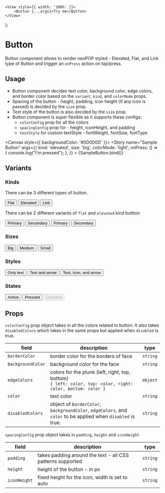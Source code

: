 
<Meta title="Components/Button" component={Button} />

    <View style={{ width: '100%' }}>
        <Button {...args}>Try me</Button>
    </View>
);

# Button

Button component allows to render neoPOP styled - Elevated, Flat, and Link type of Button and trigger an `onPress` action on tap/press.

## Usage

-   Button component decides text color, background color, edge colors, and border color based on the `variant`, `kind`, and `colorMode` props.
-   Spacing of the button - height, padding, icon height (if any icon is passed) is decided by the `size` prop.
-   Text style of the button is also decided by the `size` prop.
-   Button component is super flexible as it supports these configs:
    -   `colorConfig` prop for all the colors
    -   `spacingConfig` prop for - height, iconHeight, and padding
    -   `textStyle` for custom textStyle - fontWeight, fontSize, fontType

<Canvas style={{ backgroundColor: '#0D0D0D' }}>
    <Story
        name="Sample Button"
        args={{
            kind: 'elevated',
            size: 'big',
            colorMode: 'light',
            onPress: () => {
                console.log("I'm pressed");
            },
        }}
    >
        {SampleButton.bind()}
    </Story>
</Canvas>

## Variants

### Kinds

There can be 3 different types of button.

<Canvas>
    <Button kind="flat">Flat</Button>
    <Button kind="elevated">Elevated</Button>
    <Button kind="link" color={mainColors.black}>
        Link
    </Button>
</Canvas>

There can be 2 different variants of `flat` and `elevated` kind buttton

<Canvas>
    <Button variant="primary" kind="flat" size="big">
        Primary
    </Button>
    <Button variant="secondary" kind="flat" size="big">
        Secondary
    </Button>
    <Button variant="primary" kind="elevated" size="big">
        Primary
    </Button>
    <Button variant="secondary" kind="elevated" size="big">
        Secondary
    </Button>
</Canvas>

### Sizes

<Canvas>
    <Button variant="primary" kind="flat" size="big">
        Big
    </Button>
    <Button variant="primary" kind="flat" size="medium">
        Medium
    </Button>
    <Button variant="primary" kind="flat" size="small">
        Small
    </Button>
</Canvas>

### Styles

<Canvas>
    <Button variant="primary">Only text</Button>
    <Button showArrow variant="primary">
        Text and arrow
    </Button>
    <Button
        variant="primary"
        icon={{
            uri: 'https://pngroyale.com/wp-content/uploads/2021/12/Download-blue-information-icon-Free-PNG-300x300.png',
        }}
    >
        Text, Icon, and arrow
    </Button>
</Canvas>

### States

<Canvas>
    <Button>Active</Button>
    <Button pressed>Pressed</Button>
    <Button disabled>Disabled</Button>
</Canvas>

## Props

<ArgsTable of={Button} />

`colorConfig` prop object takes in all the colors related to button.
It also takes `disabledColors` which takes in the same props but applied when `disabled` is true.

<div style={{ overflowX: 'auto' }}>

| field             | description                                                                                                      | type     |
| ----------------- | ---------------------------------------------------------------------------------------------------------------- | -------- |
| `borderColor`     | border color for the borders of face                                                                             | `string` |
| `backgroundColor` | background color for the face                                                                                    | `string` |
| `edgeColors`      | colors for the plunk (left, right, top, bottom) <br/> `{ left: color, top: color, right: color, bottom: color }` | `object` |
| `color`           | text color                                                                                                       | `string` |
| `disabledColors`  | object of `borderColor`, `backgroundColor`, `edgeColors`, and `color` to be applied when `disabled` is true.     | `string` |

</div>

`spacingConfig` prop object takes in `padding`, `height` and `iconHeight`

<div style={{ overflowX: 'auto' }}>

| field        | description                                                | type     |
| ------------ | ---------------------------------------------------------- | -------- |
| `padding`    | takes padding around the text - all CSS patterns supported | `string` |
| `height`     | height of the button - in px                               | `string` |
| `iconHeight` | fixed height for the icon, width is set to auto            | `string` |

</div>
